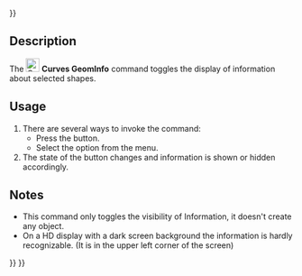<languages/>
{{UnfinishedDocu{{#translation:}}}}

{{Docnav
|[[Curves_WaterlineCurves|WaterlineCurves]]
|[[Curves_ExtractSubshape|ExtractSubshape]]
|[[Curves_Workbench|Curves]]
|IconL=Curves_WaterlineCurves.svg
|IconR=Curves_ExtractSubshape.svg
|IconC=Curves_workbench_icon.svg
}}

{{GuiCommand
|Name=Curves GeomInfo
|MenuLocation=Misc. → GeomInfo
|Workbenches=[[Curves_Workbench|Curves]]
}}

==Description==

The [[Image:Curves_GeomInfo.svg|24px]] '''Curves GeomInfo''' command toggles the display of information about selected shapes.

==Usage==

# There are several ways to invoke the command:
#* Press the {{Button|[[Image:Curves_GeomInfo.svg|16px]] [[Curves_GeomInfo|GeomInfo]]}} button.
#* Select the {{MenuCommand|Misc. → [[Image:Curves_GeomInfo.svg|16px]] GeomInfo}} option from the menu.
# The state of the button changes and information is shown or hidden accordingly.

==Notes==

* This command only toggles the visibility of Information, it doesn't create any object.
* On a HD display with a dark screen background the information is hardly recognizable. (It is in the upper left corner of the screen)


{{Docnav
|[[Curves_WaterlineCurves|WaterlineCurves]]
|[[Curves_ExtractSubshape|ExtractSubshape]]
|[[Curves_Workbench|Curves]]
|IconL=Curves_WaterlineCurves.svg
|IconR=Curves_ExtractSubshape.svg
|IconC=Curves_workbench_icon.svg
}}

{{Curves Tools navi{{#translation:}}}}
{{Userdocnavi{{#translation:}}}}